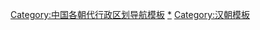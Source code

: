 [[Category:中国各朝代行政区划导航模板|Category:中国各朝代行政区划导航模板]]
[[Category:汉朝行政区划|*]]
[[Category:汉朝模板|Category:汉朝模板]]